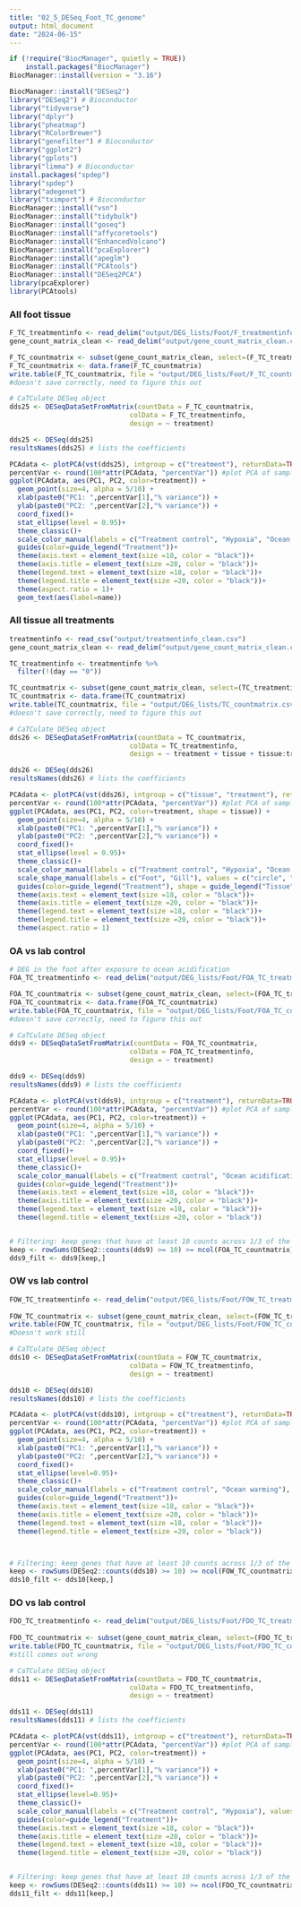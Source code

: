```yaml
---
title: "02_5_DESeq_Foot_TC_genome"
output: html_document
date: "2024-06-15"
---
```


```r
if (!require("BiocManager", quietly = TRUE))
    install.packages("BiocManager")
BiocManager::install(version = "3.16")

BiocManager::install("DESeq2")
library("DESeq2") # Bioconductor
library("tidyverse")
library("dplyr")
library("pheatmap")
library("RColorBrewer")
library("genefilter") # Bioconductor
library("ggplot2")
library("gplots")
library("limma") # Bioconductor
install.packages("spdep")
library("spdep") 
library("adegenet")
library("tximport") # Bioconductor
BiocManager::install("vsn")
BiocManager::install("tidybulk")
BiocManager::install("goseq")
BiocManager::install("affycoretools")
BiocManager::install("EnhancedVolcano")
BiocManager::install("pcaExplorer")
BiocManager::install("apeglm")
BiocManager::install("PCAtools")
BiocManager::install("DESeq2PCA")
library(pcaExplorer)
library(PCAtools)
```

### All foot tissue
```r
F_TC_treatmentinfo <- read_delim("output/DEG_lists/Foot/F_treatmentinfo.csv", delim = " ")
gene_count_matrix_clean <- read_delim("output/gene_count_matrix_clean.csv", delim = ",")

F_TC_countmatrix <- subset(gene_count_matrix_clean, select=(F_TC_treatmentinfo$sample.1))
F_TC_countmatrix <- data.frame(F_TC_countmatrix)
write.table(F_TC_countmatrix, file = "output/DEG_lists/Foot/F_TC_countmatrix.csv")
#doesn't save correctly, need to figure this out

# CaTCulate DESeq object
dds25 <- DESeqDataSetFromMatrix(countData = F_TC_countmatrix,
                              colData = F_TC_treatmentinfo,
                              design = ~ treatment)

dds25 <- DESeq(dds25)
resultsNames(dds25) # lists the coefficients

PCAdata <- plotPCA(vst(dds25), intgroup = c("treatment"), returnData=TRUE)
percentVar <- round(100*attr(PCAdata, "percentVar")) #plot PCA of samples with all data
ggplot(PCAdata, aes(PC1, PC2, color=treatment)) + 
  geom_point(size=4, alpha = 5/10) +
  xlab(paste0("PC1: ",percentVar[1],"% variance")) +
  ylab(paste0("PC2: ",percentVar[2],"% variance")) + 
  coord_fixed()+
  stat_ellipse(level = 0.95)+
  theme_classic()+
  scale_color_manual(labels = c("Treatment control", "Hypoxia", "Ocean acidification", "Ocean warming"), values = c("purple", "green", "red", "orange"))+
  guides(color=guide_legend("Treatment"))+
  theme(axis.text = element_text(size =18, color = "black"))+
  theme(axis.title = element_text(size =20, color = "black"))+
  theme(legend.text = element_text(size =18, color = "black"))+
  theme(legend.title = element_text(size =20, color = "black"))+
  theme(aspect.ratio = 1)+
  geom_text(aes(label=name))


```
### All tissue all treatments
```r
treatmentinfo <- read_csv("output/treatmentinfo_clean.csv")
gene_count_matrix_clean <- read_delim("output/gene_count_matrix_clean.csv", delim = ",")

TC_treatmentinfo <- treatmentinfo %>%
  filter(!(day == "0")) 

TC_countmatrix <- subset(gene_count_matrix_clean, select=(TC_treatmentinfo$sample.1))
TC_countmatrix <- data.frame(TC_countmatrix)
write.table(TC_countmatrix, file = "output/DEG_lists/TC_countmatrix.csv")
#doesn't save correctly, need to figure this out

# CaTCulate DESeq object
dds26 <- DESeqDataSetFromMatrix(countData = TC_countmatrix,
                              colData = TC_treatmentinfo,
                              design = ~ treatment + tissue + tissue:treatment)

dds26 <- DESeq(dds26)
resultsNames(dds26) # lists the coefficients

PCAdata <- plotPCA(vst(dds26), intgroup = c("tissue", "treatment"), returnData=TRUE)
percentVar <- round(100*attr(PCAdata, "percentVar")) #plot PCA of samples with all data
ggplot(PCAdata, aes(PC1, PC2, color=treatment, shape = tissue)) + 
  geom_point(size=4, alpha = 5/10) +
  xlab(paste0("PC1: ",percentVar[1],"% variance")) +
  ylab(paste0("PC2: ",percentVar[2],"% variance")) + 
  coord_fixed()+
  stat_ellipse(level = 0.95)+
  theme_classic()+
  scale_color_manual(labels = c("Treatment control", "Hypoxia", "Ocean acidification", "Ocean warming"), values = c("purple", "green", "red", "orange"))+
  scale_shape_manual(labels = c("Foot", "Gill"), values = c("circle", "triangle"))+
  guides(color=guide_legend("Treatment"), shape = guide_legend("Tissue"))+
  theme(axis.text = element_text(size =18, color = "black"))+
  theme(axis.title = element_text(size =20, color = "black"))+
  theme(legend.text = element_text(size =18, color = "black"))+
  theme(legend.title = element_text(size =20, color = "black"))+
  theme(aspect.ratio = 1)

```



### OA vs lab control
```r
# DEG in the foot after exposure to ocean acidification
FOA_TC_treatmentinfo <- read_delim("output/DEG_lists/Foot/FOA_TC_treatmentinfo.csv", delim = " ")

FOA_TC_countmatrix <- subset(gene_count_matrix_clean, select=(FOA_TC_treatmentinfo$sample.1))
FOA_TC_countmatrix <- data.frame(FOA_TC_countmatrix)
write.table(FOA_TC_countmatrix, file = "output/DEG_lists/Foot/FOA_TC_countmatrix.csv")
#doesn't save correctly, need to figure this out

# CaTCulate DESeq object
dds9 <- DESeqDataSetFromMatrix(countData = FOA_TC_countmatrix,
                              colData = FOA_TC_treatmentinfo,
                              design = ~ treatment)

dds9 <- DESeq(dds9)
resultsNames(dds9) # lists the coefficients

PCAdata <- plotPCA(vst(dds9), intgroup = c("treatment"), returnData=TRUE)
percentVar <- round(100*attr(PCAdata, "percentVar")) #plot PCA of samples with all data
ggplot(PCAdata, aes(PC1, PC2, color=treatment)) + 
  geom_point(size=4, alpha = 5/10) +
  xlab(paste0("PC1: ",percentVar[1],"% variance")) +
  ylab(paste0("PC2: ",percentVar[2],"% variance")) + 
  coord_fixed()+
  stat_ellipse(level = 0.95)+
  theme_classic()+
  scale_color_manual(labels = c("Treatment control", "Ocean acidification"), values = c("purple", "red"))+
  guides(color=guide_legend("Treatment"))+
  theme(axis.text = element_text(size =18, color = "black"))+
  theme(axis.title = element_text(size =20, color = "black"))+
  theme(legend.text = element_text(size =18, color = "black"))+
  theme(legend.title = element_text(size =20, color = "black"))


# Filtering: keep genes that have at least 10 counts across 1/3 of the samples - https://support.bioconductor.org/p/110307/
keep <- rowSums(DESeq2::counts(dds9) >= 10) >= ncol(FOA_TC_countmatrix)/3
dds9_filt <- dds9[keep,]

```

### OW vs lab control
```r

FOW_TC_treatmentinfo <- read_delim("output/DEG_lists/Foot/FOW_TC_treatmentinfo.csv", delim = " ")
                                                                                                      
FOW_TC_countmatrix <- subset(gene_count_matrix_clean, select=(FOW_TC_treatmentinfo$sample.1))
write.table(FOW_TC_countmatrix, file = "output/DEG_lists/Foot/FOW_TC_countmatrix.csv")
#Doesn't work still

# CaTCulate DESeq object
dds10 <- DESeqDataSetFromMatrix(countData = FOW_TC_countmatrix,
                              colData = FOW_TC_treatmentinfo,
                              design = ~ treatment)

dds10 <- DESeq(dds10)
resultsNames(dds10) # lists the coefficients

PCAdata <- plotPCA(vst(dds10), intgroup = c("treatment"), returnData=TRUE)
percentVar <- round(100*attr(PCAdata, "percentVar")) #plot PCA of samples with all data
ggplot(PCAdata, aes(PC1, PC2, color=treatment)) + 
  geom_point(size=4, alpha = 5/10) +
  xlab(paste0("PC1: ",percentVar[1],"% variance")) +
  ylab(paste0("PC2: ",percentVar[2],"% variance")) + 
  coord_fixed()+
  stat_ellipse(level=0.95)+
  theme_classic()+
  scale_color_manual(labels = c("Treatment control", "Ocean warming"), values = c("purple", "orange"))+
  guides(color=guide_legend("Treatment"))+
  theme(axis.text = element_text(size =18, color = "black"))+
  theme(axis.title = element_text(size =20, color = "black"))+
  theme(legend.text = element_text(size =18, color = "black"))+
  theme(legend.title = element_text(size =20, color = "black"))



# Filtering: keep genes that have at least 10 counts across 1/3 of the samples - https://support.bioconductor.org/p/110307/
keep <- rowSums(DESeq2::counts(dds10) >= 10) >= ncol(FOW_TC_countmatrix)/3
dds10_filt <- dds10[keep,]

```

### DO vs lab control
```r
FDO_TC_treatmentinfo <- read_delim("output/DEG_lists/Foot/FDO_TC_treatmentinfo.csv", delim = " ")
                                                                                                       
FDO_TC_countmatrix <- subset(gene_count_matrix_clean, select=(FDO_TC_treatmentinfo$sample.1))
write.table(FDO_TC_countmatrix, file = "output/DEG_lists/Foot/FDO_TC_countmatrix.csv")
#still comes out wrong

# CaTCulate DESeq object
dds11 <- DESeqDataSetFromMatrix(countData = FDO_TC_countmatrix,
                              colData = FDO_TC_treatmentinfo,
                              design = ~ treatment)

dds11 <- DESeq(dds11)
resultsNames(dds11) # lists the coefficients

PCAdata <- plotPCA(vst(dds11), intgroup = c("treatment"), returnData=TRUE)
percentVar <- round(100*attr(PCAdata, "percentVar")) #plot PCA of samples with all data
ggplot(PCAdata, aes(PC1, PC2, color=treatment)) + 
  geom_point(size=4, alpha = 5/10) +
  xlab(paste0("PC1: ",percentVar[1],"% variance")) +
  ylab(paste0("PC2: ",percentVar[2],"% variance")) + 
  coord_fixed()+
  stat_ellipse(level=0.95)+
  theme_classic()+
  scale_color_manual(labels = c("Treatment control", "Hypoxia"), values = c("purple", "green"))+
  guides(color=guide_legend("Treatment"))+
  theme(axis.text = element_text(size =18, color = "black"))+
  theme(axis.title = element_text(size =20, color = "black"))+
  theme(legend.text = element_text(size =18, color = "black"))+
  theme(legend.title = element_text(size =20, color = "black"))


# Filtering: keep genes that have at least 10 counts across 1/3 of the samples - https://support.bioconductor.org/p/110307/
keep <- rowSums(DESeq2::counts(dds11) >= 10) >= ncol(FDO_TC_countmatrix)/3
dds11_filt <- dds11[keep,]

```


